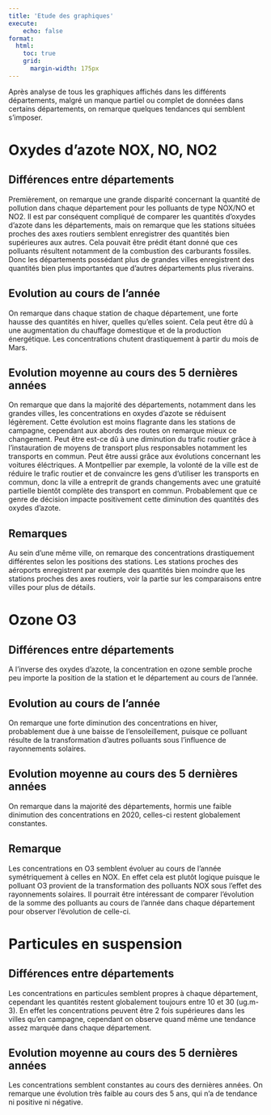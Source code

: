 ```yaml
---
title: 'Etude des graphiques'
execute:
    echo: false
format:
  html:
    toc: true
    grid:
      margin-width: 175px
---
```


Après analyse de tous les graphiques affichés dans les différents départements, malgré un manque partiel ou complet de données dans certains départements, on remarque quelques tendances qui semblent s'imposer.

# Oxydes d'azote NOX, NO, NO2

## Différences entre départements

Premièrement, on remarque une grande disparité concernant la quantité de pollution dans chaque département pour les polluants de type NOX/NO et NO2. Il est par conséquent compliqué de comparer les quantités d'oxydes d'azote dans les départements, mais on remarque que les stations situées proches des axes routiers semblent enregistrer des quantités bien supérieures aux autres. Cela pouvait être prédit étant donné que ces polluants résultent notamment de la combustion des carburants fossiles.
Donc les départements possédant plus de grandes villes enregistrent des quantités bien plus importantes que d'autres départements plus riverains.

## Evolution au cours de l'année

On remarque dans chaque station de chaque département, une forte hausse des quantités en hiver, quelles qu'elles soient. Cela peut être dû à une augmentation du chauffage domestique et de la production énergétique. Les concentrations chutent drastiquement à partir du mois de Mars. 

## Evolution moyenne au cours des 5 dernières années

On remarque que dans la majorité des départements, notamment dans les grandes villes, les concentrations en oxydes d'azote se réduisent légèrement. Cette évolution est moins flagrante dans les stations de campagne, cependant aux abords des routes on remarque mieux ce changement. Peut être est-ce dû à une diminution du trafic routier grâce à l'instauration de moyens de transport plus responsables notamment les transports en commun. Peut être aussi grâce aux évolutions concernant les voitures éléctriques. 
A Montpellier par exemple, la volonté de la ville est de réduire le trafic routier et de convaincre les gens d'utiliser les transports en commun, donc la ville a entreprit de grands changements avec une gratuité partielle bientôt complète des transport en commun. Probablement que ce genre de décision impacte positivement cette diminution des quantités des oxydes d'azote.

## Remarques

Au sein d'une même ville, on remarque des concentrations drastiquement différentes selon les positions des stations. Les stations proches des aéroports enregistrent par exemple des quantités bien moindre que les stations proches des axes routiers, voir la partie sur les comparaisons entre villes pour plus de détails.

# Ozone O3

## Différences entre départements

A l'inverse des oxydes d'azote, la concentration en ozone semble proche peu importe la position de la station et le département au cours de l'année. 

## Evolution au cours de l'année 

On remarque une forte diminution des concentrations en hiver, probablement due à une baisse de l'ensoleillement, puisque ce polluant résulte de la transformation d'autres polluants sous l'influence de rayonnements solaires.

## Evolution moyenne au cours des 5 dernières années

On remarque dans la majorité des départements, hormis une faible dinimution des concentrations en 2020, celles-ci restent globalement constantes.

## Remarque

Les concentrations en O3 semblent évoluer au cours de l'année symétriquement à celles en NOX. En effet cela est plutôt logique puisque le polluant O3 provient de la transformation des polluants NOX sous l'effet des rayonnements solaires. Il pourrait être intéressant de comparer l'évolution de la somme des polluants au cours de l'année dans chaque département pour observer l'évolution de celle-ci.

# Particules en suspension

## Différences entre départements

Les concentrations en particules semblent propres à chaque département, cependant les quantités restent globalement toujours entre 10 et 30 (ug.m-3). En effet les concentrations peuvent être 2 fois supérieures dans les villes qu'en campagne, cependant on observe quand même une tendance assez marquée dans chaque département.

## Evolution moyenne au cours des 5 dernières années

Les concentrations semblent constantes au cours des dernières années. On remarque une évolution très faible au cours des 5 ans, qui n'a de tendance ni positive ni négative.